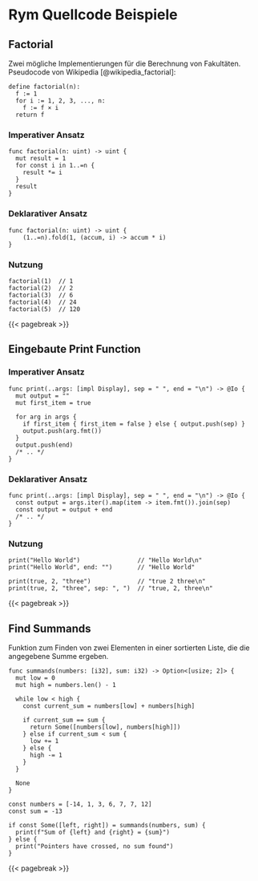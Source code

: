<!-- # Rym Source Code Examples -->
# Rym Quellcode Beispiele

## Factorial

<!--
Two possible implementations for calculating factorials.
Pseudo code from Wikipedia:
-->
Zwei mögliche Implementierungen für die Berechnung von Fakultäten.
Pseudocode von Wikipedia [@wikipedia_factorial]:

```
define factorial(n):
  f := 1
  for i := 1, 2, 3, ..., n:
    f := f × i
  return f
```

<!-- ### Imperative approach -->
### Imperativer Ansatz

```rym
func factorial(n: uint) -> uint {
  mut result = 1
  for const i in 1..=n {
    result *= i
  }
  result
}
```

<!-- ### Declarative approach {#sec-appendix-fac-decl} -->
### Deklarativer Ansatz {#sec-appendix-fac-decl}

```rym
func factorial(n: uint) -> uint {
	(1..=n).fold(1, (accum, i) -> accum * i)
}
```

### Nutzung

```rym
factorial(1)  // 1
factorial(2)  // 2
factorial(3)  // 6
factorial(4)  // 24
factorial(5)  // 120
```

{{< pagebreak >}}

<!-- #### Builtin Print Function -->
## Eingebaute Print Function

### Imperativer Ansatz

```rym
func print(..args: [impl Display], sep = " ", end = "\n") -> @Io {
  mut output = ""
  mut first_item = true

  for arg in args {
    if first_item { first_item = false } else { output.push(sep) }
    output.push(arg.fmt())
  }
  output.push(end)
  /* .. */
}
```

<!-- ### Declarative approach -->
### Deklarativer Ansatz

```rym
func print(..args: [impl Display], sep = " ", end = "\n") -> @Io {
  const output = args.iter().map(item -> item.fmt()).join(sep)
  const output = output + end
  /* .. */
}
```

### Nutzung

```rym
print("Hello World")                // "Hello World\n"
print("Hello World", end: "")       // "Hello World"

print(true, 2, "three")             // "true 2 three\n"
print(true, 2, "three", sep: ", ")  // "true, 2, three\n"
```

{{< pagebreak >}}

## Find Summands {#sec-appendix-find-summands}

<!-- Function for finding two items in a sorted list, that add up to the given sum. -->
Funktion zum Finden von zwei Elementen in einer sortierten Liste, die die angegebene Summe ergeben.

```rym
func summands(numbers: [i32], sum: i32) -> Option<[usize; 2]> {
  mut low = 0
  mut high = numbers.len() - 1

  while low < high {
    const current_sum = numbers[low] + numbers[high]

    if current_sum == sum {
      return Some([numbers[low], numbers[high]])
    } else if current_sum < sum {
      low += 1
    } else {
      high -= 1
    }
  }

  None
}

const numbers = [-14, 1, 3, 6, 7, 7, 12]
const sum = -13

if const Some([left, right]) = summands(numbers, sum) {
  print(f"Sum of {left} and {right} = {sum}")
} else {
  print("Pointers have crossed, no sum found")
}
```

{{< pagebreak >}}
